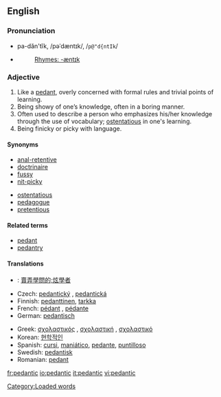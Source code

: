 ==English==

===Pronunciation===
*pa-dăn'tĭk, /pəˈdæntɪk/, /<tt>p@"d{ntIk</tt>/
*{{audio|en-us-pedantic.ogg|Audio (US)}}
*:[[Rhymes:English:-æntɪk|Rhymes: -æntɪk]]

===Adjective===
{{en-adj-more}}

# Like a [[pedant]], overly concerned with formal rules and trivial points of learning.
# Being showy of one’s knowledge, often in a boring manner.
# Often used to describe a person who emphasizes his/her knowledge through the use of vocabulary; [[ostentatious]] in one's learning.
# Being finicky or picky with language.

====Synonyms====
{{top}}
*[[anal-retentive]]
*[[doctrinaire]]
*[[fussy]]
*[[nit-picky]]
{{mid}}
*[[ostentatious]]
*[[pedagogue]]
*[[pretentious]]
{{bottom}}

====Related terms====
*[[pedant]]
*[[pedantry]]

====Translations====
{{top}}
*{{ttbc|Chinese}}: [[賣弄學問的;炫學者]]
*Czech: [[pedantický]] {{m}}, [[pedantická]] {{f}}
*Finnish: [[pedanttinen]], [[tarkka]]
*French: [[pédant]] {{m}}, [[pédante]] {{f}}
*German: [[pedantisch]]
{{mid}}
*Greek: [[σχολαστικός]] {{m}}, [[σχολαστική]] {{f}}, [[σχολαστικό]] {{n}}
*Korean: [[현학적인]]
*Spanish: [[cursi]], [[maniático]], [[pedante]], [[puntilloso]]
*Swedish: [[pedantisk]]
*Romanian: [[pedant]]
{{bottom}}

[[Category:Loaded words]]

[[fr:pedantic]]
[[io:pedantic]]
[[it:pedantic]]
[[vi:pedantic]]